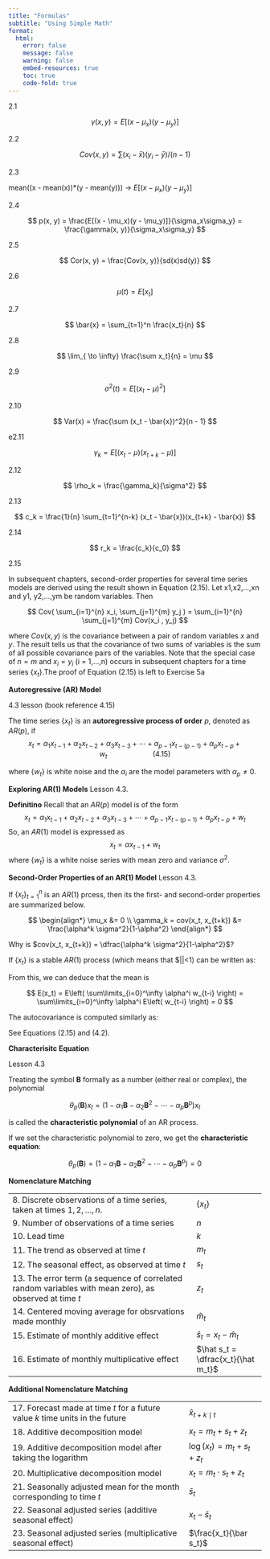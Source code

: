 ```yaml
---
title: "Formulas"
subtitle: "Using Simple Math"
format: 
  html:
    error: false
    message: false
    warning: false
    embed-resources: true
    toc: true
    code-fold: true
---
```


2.1

$$
\gamma(x, y) = E[(x - \mu_x)(y - \mu_y)]
$$

2.2

$$
Cov(x, y) = \sum(x_i - \bar{x})(y_i - \bar{y}) / (n - 1)
$$

2.3

mean((x - mean(x))\*(y - mean(y))) $\to$ $E[(x - \mu_x)(y - \mu_y)]$

2.4

$$
p(x, y) = \frac{E[(x - \mu_x)(y - \mu_y)]}{\sigma_x\sigma_y} = \frac{\gamma(x, y)}{\sigma_x\sigma_y}
$$

2.5

$$
Cor(x, y) = \frac{Cov(x, y)}{sd(x)sd(y)} 
$$

2.6

$$
\mu(t) = E[x_t]
$$

2.7

$$
\bar{x} =  \sum_{t=1}^n \frac{x_t}{n}
$$

2.8

$$
\lim_{ \to \infty} \frac{\sum x_t}{n} = \mu
$$

2.9

$$
\sigma^2(t) = E[(x_t - \mu)^2]
$$

2.10

$$
Var(x) = \frac{\sum (x_t - \bar{x})^2}{n - 1}
$$

e2.11

$$
\gamma_k = E[(x_t - \mu)(x_{t+k} - \mu)]
$$

2.12

$$
\rho_k = \frac{\gamma_k}{\sigma^2}
$$

2.13

$$
c_k = \frac{1}{n} \sum_{t=1}^{n-k} (x_t - \bar{x})(x_{t+k} - \bar{x})
$$

2.14

$$
r_k = \frac{c_k}{c_0}
$$

2.15

In subsequent chapters, second-order properties for several time series models are derived using the result shown in Equation (2.15). Let x1,x2,...,xn and y1, y2,...,ym be random variables. Then

$$
Cov( \sum_{i=1}^{n} x_i, \sum_{j=1}^{m} y_j ) = \sum_{i=1}^{n} \sum_{j=1}^{m} Cov(x_i , y_j)
$$

where $Cov(x,y)$ is the covariance between a pair of random variables $x$ and $y$. The result tells us that the covariance of two sums of variables is the sum of all possible covariance pairs of the variables. Note that the special case of $n = m$ and $x_i = y_i$ (i = 1,...,n) occurs in subsequent chapters for a time series {$x_t$}.The proof of Equation (2.15) is left to Exercise 5a

**Autoregressive (AR) Model**

4.3 lesson (book reference 4.15)

::: {.callout-note icon="false" title="Definition of an Autoregressive (AR) Model"}
The time series $\{x_t\}$ is an **autoregressive process of order** $p$, denoted as $AR(p)$, if $$
  x_t = \alpha_1 x_{t-1} + \alpha_2 x_{t-2} + \alpha_3 x_{t-3} + \cdots + \alpha_{p-1} x_{t-(p-1)} + \alpha_p x_{t-p} + w_t ~~~~~~~~~~~~~~~~~~~~~~~ (4.15)
$$

where $\{w_t\}$ is white noise and the $\alpha_i$ are the model parameters with $\alpha_p \ne 0$.
:::

**Exploring AR(1) Models** Lesson 4.3.

**Definitino** Recall that an $AR(p)$ model is of the form $$
  x_t = \alpha_1 x_{t-1} + \alpha_2 x_{t-2} + \alpha_3 x_{t-3} + \cdots + \alpha_{p-1} x_{t-(p-1)} + \alpha_p x_{t-p} + w_t
$$ So, an $AR(1)$ model is expressed as $$
  x_t = \alpha x_{t-1} + w_t
$$ where $\{w_t\}$ is a white noise series with mean zero and variance $\sigma^2$.

**Second-Order Properties of an AR(1) Model** Lesson 4.3.

:::: {.callout-note icon="false" title="Second-Order Properties of an $AR(1)$ Model"}
If $\{x_t\}_{t=1}^n$ is an $AR(1)$ prcess, then its the first- and second-order properties are summarized below.

$$
\begin{align*}
  \mu_x &= 0 \\  
  \gamma_k = cov(x_t, x_{t+k}) &= \frac{\alpha^k \sigma^2}{1-\alpha^2}
\end{align*}
$$

::: {.callout-tip title="Click here for a proof of the equation for $cov(x_t,x_{t+k})$" collapse="true"}
Why is $cov(x_t, x_{t+k}) = \dfrac{\alpha^k \sigma^2}{1-\alpha^2}$?

If $\{x_t\}$ is a stable $AR(1)$ process (which means that \$\|\alpha\|\<1) can be written as:

\begin{align*}
  (1-\alpha \mathbf{B}) x_t &= w_t \\
  \implies x_t &= (1-\alpha \mathbf{B})^{-1} w_t \\
    &= w_t + \alpha w_{t-1} + \alpha^2 w_{t-2} + \alpha^3 w_{t-3} + \cdots \\
    &= \sum\limits_{i=0}^\infty \alpha^i w_{t-i}
\end{align*}

From this, we can deduce that the mean is

$$
  E(x_t) 
    = E\left( \sum\limits_{i=0}^\infty \alpha^i w_{t-i} \right)
    = \sum\limits_{i=0}^\infty \alpha^i E\left( w_{t-i} \right)
    = 0
$$

The autocovariance is computed similarly as:

\begin{align*}
  \gamma_k = cov(x_t, x_{t+k}) 
    &= cov \left( 
      \sum\limits_{i=0}^\infty \alpha^i w_{t-i}, \\
      \sum\limits_{j=0}^\infty \alpha^j w_{t+k-j} \right) \\
    &= \sum\limits_{j=k+i} \alpha^i \alpha^j cov ( w_{t-i}, w_{t+k-j} ) \\
    &= \alpha^k \sigma^2 \sum\limits_{i=0}^\infty \alpha^{2i} \\
    &= \frac{\alpha^k \sigma^2}{1-\alpha^2}
\end{align*}

See Equations (2.15) and (4.2).
:::
::::

**Characterisitc Equation**

Lesson 4.3

::: {.callout-note icon="false" title="Definition of the Characteristic Equation"}
Treating the symbol $\mathbf{B}$ formally as a number (either real or complex), the polynomial

$$
  \theta_p(\mathbf{B}) x_t = \left( 1 - \alpha_1 \mathbf{B} - \alpha_2 \mathbf{B}^2 - \cdots - \alpha_p \mathbf{B}^p \right) x_t
$$

is called the **characteristic polynomial** of an AR process.

If we set the characteristic polynomial to zero, we get the **characteristic equation**:

$$
  \theta_p(\mathbf{B}) = \left( 1 - \alpha_1 \mathbf{B} - \alpha_2 \mathbf{B}^2 - \cdots - \alpha_p \mathbf{B}^p \right) = 0
$$
:::

::: {.callout-note icon="false" title="Lesson 1.3: Vocabulary and Nomenclature activity"}
**Nomenclature Matching**

|  |  |
|----------------------------------------------------|--------------------|
| 8\. Discrete observations of a time series, taken at times $1, 2, \ldots, n$. | $\{x_t\}$ |
| 9\. Number of observations of a time series | $n$ |
| 10\. Lead time | $k$ |
| 11\. The trend as observed at time $t$ | $m_t$ |
| 12\. The seasonal effect, as observed at time $t$ | $s_t$ |
| 13\. The error term (a sequence of correlated random variables with mean zero), as observed at time $t$ | $z_t$ |
| 14\. Centered moving average for obsrvations made monthly | $\hat m_t$ |
| 15\. Estimate of monthly additive effect | $\hat s_t = x_t - \hat m_t$ |
| 16\. Estimate of monthly multiplicative effect | $\hat s_t = \dfrac{x_t}{\hat m_t}$ |

**Additional Nomenclature Matching**

|  |  |
|--------------------------------------------------|----------------------|
| 17\. Forecast made at time $t$ for a future value $k$ time units in the future | $\hat x_{t+k \mid t}$ |
| 18\. Additive decomposition model | $x_t = m_t + s_t + z_t$ |
| 19\. Additive decomposition model after taking the logarithm | $\log(x_t) = m_t + s_t + z_t$ |
| 20\. Multiplicative decomposition model | $x_t = m_t \cdot s_t + z_t$ |
| 21\. Seasonally adjusted mean for the month corresponding to time $t$ | $\bar s_t$ |
| 22\. Seasonal adjusted series (additive seasonal effect) | $x_t - \bar s_t$ |
| 23\. Seasonal adjusted series (multiplicative seasonal effect) | $\frac{x_t}{\bar s_t}$ |
:::
